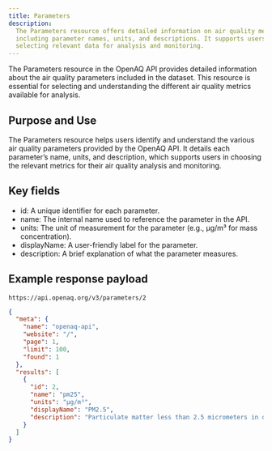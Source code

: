 ```yaml
---
title: Parameters
description:
  The Parameters resource offers detailed information on air quality metrics,
  including parameter names, units, and descriptions. It supports users in
  selecting relevant data for analysis and monitoring.
---
```




The Parameters resource in the OpenAQ API provides detailed information about
the air quality parameters included in the dataset. This resource is essential
for selecting and understanding the different air quality metrics available for
analysis.

## Purpose and Use

The Parameters resource helps users identify and understand the various air
quality parameters provided by the OpenAQ API. It details each parameter’s name,
units, and description, which supports users in choosing the relevant metrics
for their air quality analysis and monitoring.

## Key fields

- id: A unique identifier for each parameter.
- name: The internal name used to reference the parameter in the API.
- units: The unit of measurement for the parameter (e.g., µg/m³ for mass
  concentration).
- displayName: A user-friendly label for the parameter.
- description: A brief explanation of what the parameter measures.

## Example response payload

`https://api.openaq.org/v3/parameters/2`

```json
{
  "meta": {
    "name": "openaq-api",
    "website": "/",
    "page": 1,
    "limit": 100,
    "found": 1
  },
  "results": [
    {
      "id": 2,
      "name": "pm25",
      "units": "µg/m³",
      "displayName": "PM2.5",
      "description": "Particulate matter less than 2.5 micrometers in diameter mass concentration"
    }
  ]
}
```

<FeedbackForm />